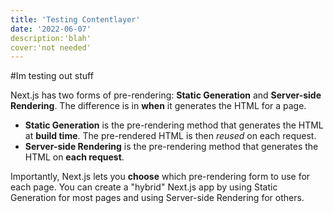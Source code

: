```yaml
---
title: 'Testing Contentlayer'
date: '2022-06-07'
description:'blah'
cover:'not needed'
---
```


#Im testing out stuff

Next.js has two forms of pre-rendering: **Static Generation** and **Server-side Rendering**. The difference is in **when** it generates the HTML for a page.

-   **Static Generation** is the pre-rendering method that generates the HTML at **build time**. The pre-rendered HTML is then _reused_ on each request.
-   **Server-side Rendering** is the pre-rendering method that generates the HTML on **each request**.

Importantly, Next.js lets you **choose** which pre-rendering form to use for each page. You can create a "hybrid" Next.js app by using Static Generation for most pages and using Server-side Rendering for others.
